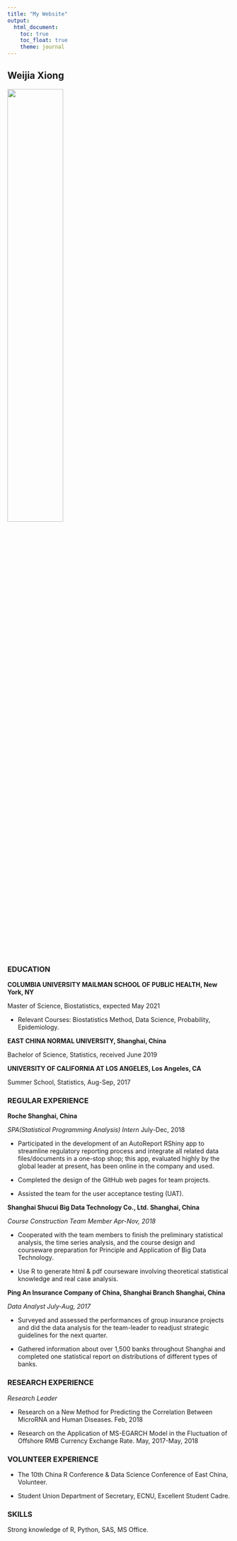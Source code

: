 ```yaml
---
title: "My Website"
output: 
  html_document:
    toc: true
    toc_float: true
    theme: journal
---
```


## Weijia Xiong

<img src="image/photo1.jpg" style="width:50%">

### EDUCATION
**COLUMBIA UNIVERSITY MAILMAN SCHOOL OF PUBLIC HEALTH, New York, NY**

Master of Science, Biostatistics, expected May 2021

* Relevant Courses: Biostatistics Method, Data Science, Probability, Epidemiology.

**EAST CHINA NORMAL UNIVERSITY, Shanghai, China**

Bachelor of Science, Statistics, received June 2019

**UNIVERSITY OF CALIFORNIA AT LOS ANGELES, Los Angeles, CA **

Summer School, Statistics, Aug-Sep, 2017	

### REGULAR EXPERIENCE
**Roche	Shanghai, China**

*SPA(Statistical Programming Analysis) Intern*                     July-Dec, 2018

* Participated in the development of an AutoReport RShiny app to streamline regulatory reporting process and integrate all related data files/documents in a one-stop shop; this app, evaluated highly by the global leader at present, has been online in the company and used. 

* Completed the design of the GitHub web pages for team projects.

* Assisted the team for the user acceptance testing (UAT).

**Shanghai Shucui Big Data Technology Co., Ltd. Shanghai, China **

*Course Construction Team Member Apr-Nov, 2018*

* Cooperated with the team members to finish the preliminary statistical analysis, the time series analysis, and the course design and courseware preparation for Principle and Application of Big Data Technology.

*	Use R to generate html & pdf courseware involving theoretical statistical knowledge and real case analysis.

**Ping An Insurance Company of China, Shanghai Branch  Shanghai, China**  

*Data Analyst July-Aug, 2017*

*	Surveyed and assessed the performances of group insurance projects and did the data analysis for the team-leader to readjust strategic guidelines for the next quarter.  

*	Gathered information about over 1,500 banks throughout Shanghai and completed one statistical report on distributions of different types of banks.

### RESEARCH EXPERIENCE

*Research Leader*

*	Research on a New Method for Predicting the Correlation Between MicroRNA and Human Diseases.     Feb, 2018

*	Research on the Application of MS-EGARCH Model in the Fluctuation of Offshore RMB Currency Exchange Rate.  May, 2017-May, 2018


### VOLUNTEER EXPERIENCE
*	The 10th China R Conference & Data Science Conference of East China, Volunteer.

*	Student Union Department of Secretary, ECNU, Excellent Student Cadre.

### SKILLS
Strong knowledge of R, Python, SAS, MS Office.

